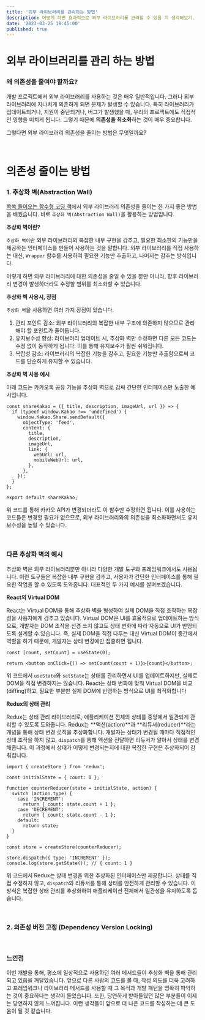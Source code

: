 ```yaml
---
title: '외부 라이브러리를 관리하는 방법'
description: 어떻게 하면 효과적으로 외부 라이브러리를 관리할 수 있을 지 생각해보기.
date: '2023-03-25 19:45:00'
published: true
---
```


# 외부 라이브러리를 관리 하는 방법

### 왜 의존성을 줄여야 할까요?

개발 프로젝트에서 외부 라이브러리를 사용하는 것은 매우 일반적입니다.
그러나 외부 라이브러리에 지나치게 의존하게 되면 문제가 발생할 수 있습니다.
특히 라이브러리가 업데이트되거나, 지원이 중단되거나, 버그가 발생했을 때, 우리의 프로젝트에도 직접적인 영향을 미치게 됩니다.
그렇기 때문에 **의존성을 최소화**하는 것이 매우 중요합니다.

그렇다면 외부 라이브러리 의존성을 줄이는 방법은 무엇일까요?

<br />

# 의존성 줄이는 방법

### 1. 추상화 벽(Abstraction Wall)

[쏙쏙 들어오는 함수형 코딩 책](http://www.yes24.com/Product/Goods/108748841)에서 외부 라이브러리 의존성을 줄이는 한 가지 좋은 방법을 배웠습니다. 바로 `추상화 벽(Abstraction Wall)`을 활용하는 방법입니다.

**추상화 벽이란?**

`추상화 벽이`란 외부 라이브러리의 복잡한 내부 구현을 감추고, 필요한 최소한의 기능만을 제공하는 인터페이스를 만들어 사용하는 것을 말합니다.
외부 라이브러리를 직접 사용하는 대신, `Wrapper` 함수를 사용하여 필요한 기능만 추출하고, 나머지는 감추는 방식입니다.

이렇게 하면 외부 라이브러리에 대한 의존성을 줄일 수 있을 뿐만 아니라, 향후 라이브러리 변경이 발생하더라도 수정할 범위를 최소화할 수 있습니다.

**추상화 벽 사용시, 장점**

`추상화 벽`을 사용하면 여러 가지 장점이 있습니다.

1. 관리 포인트 감소: 외부 라이브러리의 복잡한 내부 구조에 의존하지 않으므로 관리해야 할 포인트가 줄어듭니다.
2. 유지보수성 향상: 라이브러리 업데이트 시, 추상화 벽만 수정하면 다른 모든 코드는 수정 없이 동작하게 됩니다. 이를 통해 유지보수가 훨씬 쉬워집니다.
3. 복잡성 감소: 라이브러리의 복잡한 기능을 감추고, 필요한 기능만 추출함으로써 코드를 단순하게 유지할 수 있습니다.

**추상화 벽 사용 예시**

아래 코드는 카카오톡 공유 기능을 추상화 벽으로 감싸 간단한 인터페이스만 노출한 예시입니다.

```tsx
const shareKakao = ({ title, description, imageUrl, url }) => {
  if (typeof window.Kakao !== 'undefined') {
    window.Kakao.Share.sendDefault({
      objectType: 'feed',
      content: {
        title,
        description,
        imageUrl,
        link: {
          webUrl: url,
          mobileWebUrl: url,
        },
      },
    });
  }
};

export default shareKakao;
```

위 코드를 통해 카카오 API가 변경되더라도 이 함수만 수정하면 됩니다. 이를 사용하는 코드들은 변경할 필요가 없으므로, 외부 라이브러리와의 의존성을 최소화하면서도 유지보수성을 높일 수 있습니다.

<br />

### 다른 추상화 벽의 예시

추상화 벽은 외부 라이브러리뿐만 아니라 다양한 개발 도구와 프레임워크에서도 사용됩니다. 이런 도구들은 복잡한 내부 구현을 감추고, 사용자가 간단한 인터페이스를 통해 필요한 작업을 할 수 있도록 도와줍니다. 대표적인 두 가지 예시를 살펴보겠습니다.

**React의 Virtual DOM**

React는 Virtual DOM을 통해 추상화 벽을 형성하여 실제 DOM을 직접 조작하는 복잡성을 사용자에게 감추고 있습니다.
Virtual DOM은 UI를 효율적으로 업데이트하는 방식으로, 개발자는 DOM 조작을 신경 쓰지 않고도 상태 변화에 따라 자동으로 UI가 반영되도록 설계할 수 있습니다.
즉, 실제 DOM을 직접 다루는 대신 Virtual DOM이 중간에서 역할을 하기 때문에, 개발자는 상태 변경에만 집중하면 됩니다.

```tsx
const [count, setCount] = useState(0);

return <button onClick={() => setCount(count + 1)}>{count}</button>;
```

위 코드에서 `useState`와 `setState`는 상태를 관리하면서 UI를 업데이트하지만, 실제로 DOM을 직접 변경하지는 않습니다.
React는 상태 변화에 맞춰 Virtual DOM을 비교(diffing)하고, 필요한 부분만 실제 DOM에 반영하는 방식으로 UI를 최적화합니다

**Redux의 상태 관리**

Redux는 상태 관리 라이브러리로, 애플리케이션 전체의 상태를 중앙에서 일관되게 관리할 수 있도록 도와줍니다.
Redux는 **액션(action)**과 **리듀서(reducer)**라는 개념을 통해 상태 변경 로직을 추상화합니다.
개발자는 상태가 변경될 때마다 직접적인 상태 조작을 하지 않고, `dispatch`를 통해 액션을 전달하면 리듀서가 알아서 상태를 변경해줍니다.
이 과정에서 상태가 어떻게 변경되는지에 대한 복잡한 구현은 추상화되어 감춰집니다.

```tsx
import { createStore } from 'redux';

const initialState = { count: 0 };

function counterReducer(state = initialState, action) {
  switch (action.type) {
    case 'INCREMENT':
      return { count: state.count + 1 };
    case 'DECREMENT':
      return { count: state.count - 1 };
    default:
      return state;
  }
}

const store = createStore(counterReducer);

store.dispatch({ type: 'INCREMENT' });
console.log(store.getState()); // { count: 1 }
```

위 코드에서 Redux는 상태 변경을 위한 추상화된 인터페이스만 제공합니다. 상태를 직접 수정하지 않고, `dispatch`와 리듀서를 통해 상태를 안전하게 관리할 수 있습니다. 이 방식은 복잡한 상태 관리를 추상화하여 애플리케이션 전체에서 일관성을 유지하도록 돕습니다.

<br />

### 2. 의존성 버전 고정 (Dependency Version Locking)

<br />

### 느낀점

이번 개발을 통해, 평소에 일상적으로 사용하던 여러 메서드들이 추상화 벽을 통해 관리되고 있음을 깨달았습니다. 앞으로 다른 사람의 코드를 볼 때, 작성 의도를 더욱 고려하고 프레임워크나 라이브러리 메서드를 사용할 때 그 목적과 개발 패턴을 명확히 파악하는 것이 중요하다는 생각이 들었습니다.
또한, 당연하게 받아들였던 많은 부분들이 이제는 당연하지 않게 느껴집니다. 이런 생각들이 앞으로 더 나은 코드를 작성하는 데 큰 도움이 될 것 같습니다.
